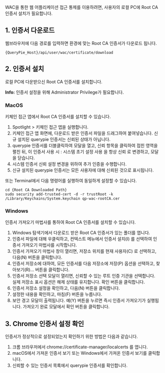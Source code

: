 WAC을 통한 웹 어플리케이션 접근 통제를 이용하려면, 사용자의 로컬 PC에 Root CA 인증서 설치가 필요합니다.

## 1. 인증서 다운로드
웹브라우저에 다음 경로를 입력하면 환경에 맞는 Root CA 인증서가 다운로드 됩니다.

```
{QueryPie_Host}/api/user/wac/certificate/download
```

## 2. 인증서 설치
로컬 PC에 다운받으신 Root CA 인증서를 설치합니다.

<div class="alert alert-info">
  <i class="fas fa-info-circle"></i> <strong>Info:</strong> 인증서 설정을 위해 Administrator Privilege가 필요합니다. 

</div>

### MacOS
키체인 접근 앱에서 Root CA 인증서를 설치할 수 있습니다.

1. Spotlight > 키체인 접근 앱을 실행합니다.
2. 키체인 접근 앱 화면에, 다운로드 받은 인증서 파일을 드래그하여 붙여넣습니다. 신규 설치된 querypie 인증서는 신뢰된 상태가 아닙니다.
3. querypie 인증서를 더블클릭하여 모달을 열고, 신뢰 항목을 클릭하여 접힌 영역을 펼친 뒤, 이 인증서 사용 시 : 시스템 초기 설정 사용 을 항상 신뢰 로 변경하고, 모달을 닫습니다.
4. 시스템 인증서 신뢰 설정 변경을 위하여 추가 인증을 수행합니다.
5. 신규 설치된 querypie 인증서는 모든 사용자에 대해 신뢰된 것으로 표시됩니다.

또는 Terminal에서 다음 명령어를 실행하여 동일하게 설정할 수 있습니다.

```
cd {Root CA Downloaded Path}
sudo security add-trusted-cert -d -r trustRoot -k /Library/Keychains/System.keychain qp-wac-rootCA.cer
```

### Windows
인증서 가져오기 마법사를 통하여 Root CA 인증서를 설치할 수 있습니다.

1. Windows 탐색기에서 다운로드 받은 Root CA 인증서가 있는 폴더를 엽니다.
2. 인증서 파일에 대해 우클릭하고, 컨텍스트 메뉴에서 인증서 설치(I) 를 선택하여 인증서 가져오기 마법사를 시작합니다.
3. 인증서 가져오기 마법사 창이 열리면, 저장소 위치를 현재 사용자(C) 로 선택하고, 다음(N) 버튼을 클릭합니다.
4. 인증서 저장소에 대하여, 모든 인증서를 다음 저장소에 저장(P) 옵션을 선택하고, 찾아보기(R)... 버튼을 클릭합니다.
5. 인증서 저장소 선택 모달이 열리면, 신뢰할 수 있는 루트 인증 기관을 선택합니다. 실제 저장소 표시 옵션은 해제 상태를 유지합니다. 확인 버튼을 클릭합니다.
6. 인증서 저장소 설정을 확인하고, 다음(N) 버튼을 클릭합니다.
7. 설정한 내용을 확인하고, 마침(F) 버튼을 누릅니다.
8. 보안 경고 모달이 출력됩니다. 예(Y) 버튼을 누르면 즉시 인증서 가져오기가 실행됩니다. 가져오기 완료 모달에서 확인 버튼을 클릭합니다.

## 3. Chrome 인증서 설정 확인
인증서가 정상적으로 설정되었는지 확인하기 위한 방법은 다음과 같습니다.

1. 크롬 브라우저에서 chrome://certificate-manager/localcerts 를 엽니다.
2. macOS에서 가져온 인증서 보기 또는 Windows에서 가져온 인증서 보기를 클릭합니다.
3. 신뢰할 수 있는 인증서 목록에서 querypie 인증서를 확인합니다.
